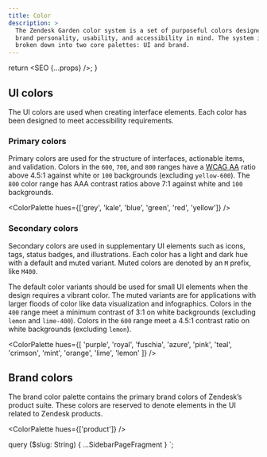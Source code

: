 ```yaml
---
title: Color
description: >
  The Zendesk Garden color system is a set of purposeful colors designed with
  brand personality, usability, and accessibility in mind. The system is
  broken down into two core palettes: UI and brand.
---
```



  return <SEO {...props} />;
}

## UI colors

The UI colors are used when creating interface elements. Each color has been
designed to meet accessibility requirements.

### Primary colors

Primary colors are used for the structure of interfaces, actionable items,
and validation. Colors in the `600`, `700`, and `800` ranges have a [WCAG
AA](https://www.w3.org/TR/UNDERSTANDING-WCAG20/visual-audio-contrast-contrast.html)
ratio above 4.5:1 against white or `100` backgrounds (excluding
`yellow-600`). The `800` color range has AAA contrast ratios above 7:1
against white and `100` backgrounds.

<ColorPalette hues={['grey', 'kale', 'blue', 'green', 'red', 'yellow']} />

### Secondary colors

Secondary colors are used in supplementary UI elements such as icons, tags,
status badges, and illustrations. Each color has a light and dark hue with a
default and muted variant. Muted colors are denoted by an `M` prefix, like
`M400`.

The default color variants should be used for small UI elements when the
design requires a vibrant color. The muted variants are for applications with
larger floods of color like data visualization and infographics. Colors in
the `400` range meet a minimum contrast of 3:1 on white backgrounds
(excluding `lemon` and `lime-400`). Colors in the `600` range meet a 4.5:1
contrast ratio on white backgrounds (excluding `lemon`).

<ColorPalette
  hues={[
    'purple',
    'royal',
    'fuschia',
    'azure',
    'pink',
    'teal',
    'crimson',
    'mint',
    'orange',
    'lime',
    'lemon'
  ]}
/>

## Brand colors

The brand color palette contains the primary brand colors of Zendesk’s
product suite. These colors are reserved to denote elements in the UI related
to Zendesk products.

<ColorPalette hues={['product']} />


  query ($slug: String) {
    ...SidebarPageFragment
  }
`;
